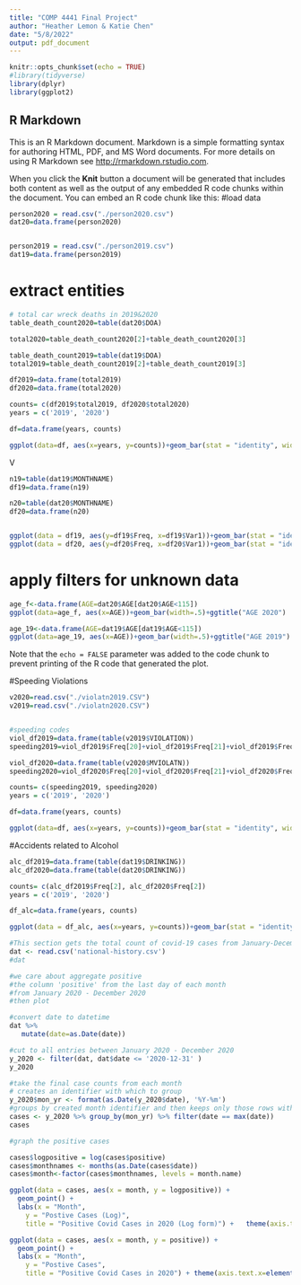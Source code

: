 ---
title: "COMP 4441 Final Project"
author: "Heather Lemon & Katie Chen"
date: "5/8/2022"
output: pdf_document
---

```{r setup, include=FALSE}
knitr::opts_chunk$set(echo = TRUE)
#library(tidyverse)
library(dplyr)
library(ggplot2)
```

## R Markdown

This is an R Markdown document. Markdown is a simple formatting syntax for authoring HTML, PDF, and MS Word documents. For more details on using R Markdown see <http://rmarkdown.rstudio.com>.

When you click the **Knit** button a document will be generated that includes both content as well as the output of any embedded R code chunks within the document. You can embed an R code chunk like this:
#load data
```{r}
person2020 = read.csv("./person2020.csv")
dat20=data.frame(person2020)


person2019 = read.csv("./person2019.csv")
dat19=data.frame(person2019)

```

# extract entities 
```{r}
# total car wreck deaths in 2019&2020
table_death_count2020=table(dat20$DOA)

total2020=table_death_count2020[2]+table_death_count2020[3]

table_death_count2019=table(dat19$DOA)
total2019=table_death_count2019[2]+table_death_count2019[3]

df2019=data.frame(total2019)
df2020=data.frame(total2020)

counts= c(df2019$total2019, df2020$total2020)
years = c('2019', '2020')

df=data.frame(years, counts)

ggplot(data=df, aes(x=years, y=counts))+geom_bar(stat = "identity", width = .3)+ggtitle("Fatality Count per Year")

```
V
```{r}

n19=table(dat19$MONTHNAME)
df19=data.frame(n19)

n20=table(dat20$MONTHNAME)
df20=data.frame(n20)


ggplot(data = df19, aes(y=df19$Freq, x=df19$Var1))+geom_bar(stat = "identity", width = .3)+ggtitle("DEATH COUNT PER MONTH")
ggplot(data = df20, aes(y=df20$Freq, x=df20$Var1))+geom_bar(stat = "identity", width = .3)+ggtitle("DEATH COUNT PER MONTH")
```
# apply filters for unknown data 
```{r}
age_f<-data.frame(AGE=dat20$AGE[dat20$AGE<115])
ggplot(data=age_f, aes(x=AGE))+geom_bar(width=.5)+ggtitle("AGE 2020")

age_19<-data.frame(AGE=dat19$AGE[dat19$AGE<115])
ggplot(data=age_19, aes(x=AGE))+geom_bar(width=.5)+ggtitle("AGE 2019")
```

Note that the `echo = FALSE` parameter was added to the code chunk to prevent printing of the R code that generated the plot.

#Speeding Violations
```{r}
v2020=read.csv("./violatn2019.CSV")
v2019=read.csv("./violatn2020.CSV")


#speeding codes
viol_df2019=data.frame(table(v2019$VIOLATION))
speeding2019=viol_df2019$Freq[20]+viol_df2019$Freq[21]+viol_df2019$Freq[22]+viol_df2019$Freq[23]+viol_df2019$Freq[24]+viol_df2019$Freq[25]

viol_df2020=data.frame(table(v2020$MVIOLATN))
speeding2020=viol_df2020$Freq[20]+viol_df2020$Freq[21]+viol_df2020$Freq[22]+viol_df2020$Freq[23]+viol_df2020$Freq[24]+viol_df2020$Freq[25]

counts= c(speeding2019, speeding2020)
years = c('2019', '2020')

df=data.frame(years, counts)

ggplot(data=df, aes(x=years, y=counts))+geom_bar(stat = "identity", width = .3)+ggtitle("Speeding Count per Year")

```



#Accidents related to Alcohol 
```{r}
alc_df2019=data.frame(table(dat19$DRINKING))
alc_df2020=data.frame(table(dat20$DRINKING))

counts= c(alc_df2019$Freq[2], alc_df2020$Freq[2])
years = c('2019', '2020')

df_alc=data.frame(years, counts)

ggplot(data = df_alc, aes(x=years, y=counts))+geom_bar(stat = "identity", width = .3)+ggtitle("Alcohol Related Death Count")
```



```{r}

#This section gets the total count of covid-19 cases from January-December 2020 
dat <- read.csv('national-history.csv')
#dat

#we care about aggregate positive 
#the column 'positive' from the last day of each month
#from January 2020 - December 2020
#then plot

#convert date to datetime
dat %>%
   mutate(date=as.Date(date))

#cut to all entries between January 2020 - December 2020
y_2020 <- filter(dat, dat$date <= '2020-12-31' )
y_2020

#take the final case counts from each month
# creates an identifier with which to group
y_2020$mon_yr <- format(as.Date(y_2020$date), '%Y-%m') 
#groups by created month identifier and then keeps only those rows with last(max) date
cases <- y_2020 %>% group_by(mon_yr) %>% filter(date == max(date))
cases

```



```{r}
#graph the positive cases

cases$logpositive = log(cases$positive)
cases$monthnames <- months(as.Date(cases$date))
cases$month<-factor(cases$monthnames, levels = month.name)

ggplot(data = cases, aes(x = month, y = logpositive)) +
  geom_point() +
  labs(x = "Month",
    y = "Postive Cases (Log)",
    title = "Positive Covid Cases in 2020 (Log form)") +   theme(axis.text.x=element_text(angle=45,hjust=1))

ggplot(data = cases, aes(x = month, y = positive)) +
  geom_point() +
  labs(x = "Month",
    y = "Postive Cases",
    title = "Positive Covid Cases in 2020") + theme(axis.text.x=element_text(angle=45,hjust=1))
```











